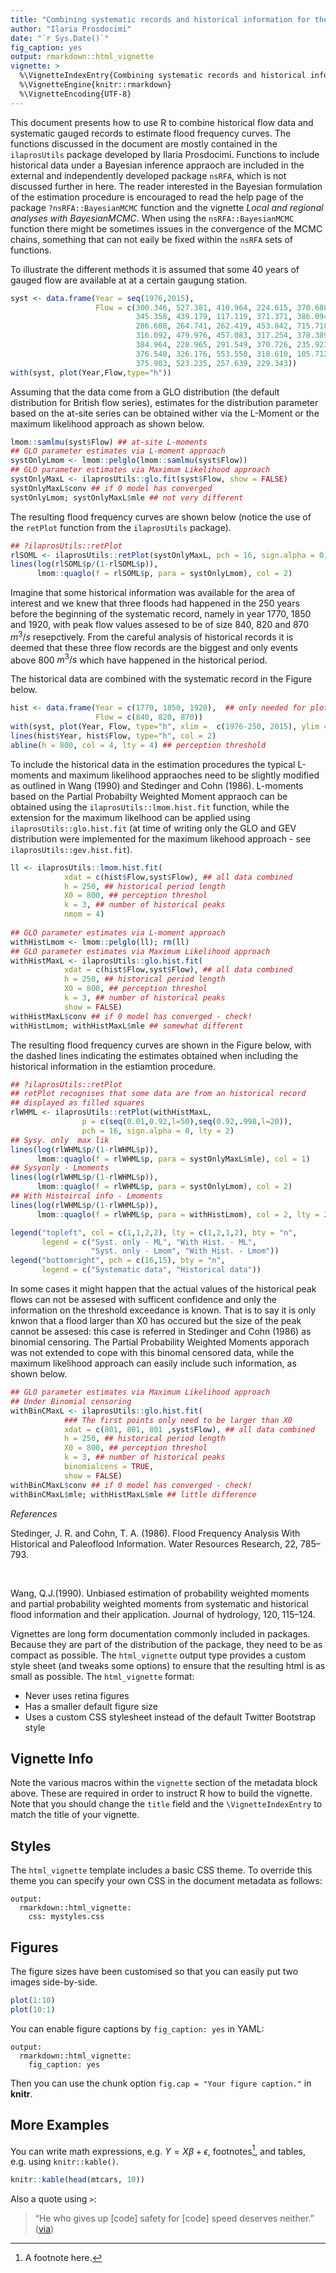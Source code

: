 ```yaml
---
title: "Combining systematic records and historical information for the statistcal estimation of flood frequency curves"
author: "Ilaria Prosdocimi"
date: "`r Sys.Date()`"
fig_caption: yes
output: rmarkdown::html_vignette
vignette: >
  %\VignetteIndexEntry{Combining systematic records and historical information for the statistcal estimation of flood frequency curves}
  %\VignetteEngine{knitr::rmarkdown}
  %\VignetteEncoding{UTF-8}
---
```


This document presents how to use R to combine historical flow data and systematic gauged records to estimate flood frequency curves. 
The functions discussed in the document are mostly contained in the `ilaprosUtils` package developed by Ilaria Prosdocimi. Functions to include historical data under a Bayesian inference appraoch are included in the external and independently developed package `nsRFA`, which is not discussed further in here. The reader interested in the Bayesian formulation of the estimation procedure is encouraged to read the help page of the package `?nsRFA::BayesianMCMC` function and the vignette _Local and regional analyses with BayesianMCMC_. When using the `nsRFA::BayesianMCMC` function there might be sometimes issues in the convergence of the MCMC chains, something that can not eaily be fixed within the `nsRFA` sets of functions. 


To illustrate the different methods it is assumed that some 40 years of gauged flow are available at at a certain gaugung station.

```r
syst <- data.frame(Year = seq(1976,2015), 
                   Flow = c(300.346, 527.381, 410.964, 224.615, 370.688, 275.477, 
                            345.358, 439.179, 117.119, 371.371, 386.094, 458.024, 
                            286.608, 264.741, 262.419, 453.842, 715.718, 480.023, 
                            316.092, 479.976, 457.083, 317.254, 378.389, 249.409,
                            384.964, 228.965, 291.549, 370.726, 235.923, 229.726, 
                            376.540, 326.176, 553.550, 318.610, 105.712, 309.667, 
                            375.903, 523.235, 257.639, 229.343))
with(syst, plot(Year,Flow,type="h"))
```

Assuming that the data come from a GLO distribution (the default distribution for British flow series), estimates for the distribution parameter based on the at-site series can be obtained wither via the L-Moment or the maximum likelihood approach as shown below. 

```r
lmom::samlmu(syst$Flow) ## at-site L-moments
## GLO parameter estimates via L-moment approach
systOnlyLmom <- lmom::pelglo(lmom::samlmu(syst$Flow)) 
## GLO parameter estimates via Maximum Likelihood approach
systOnlyMaxL <- ilaprosUtils::glo.fit(syst$Flow, show = FALSE)
systOnlyMaxL$conv ## if 0 model has converged
systOnlyLmom; systOnlyMaxL$mle ## not very different
```
The resulting flood frequency curves are shown below (notice the use of the `retPlot` function from the `ilaprosUtils` package).

```r
## ?ilaprosUtils::retPlot
rlSOML <- ilaprosUtils::retPlot(systOnlyMaxL, pch = 16, sign.alpha = 0)
lines(log(rlSOML$p/(1-rlSOML$p)), 
      lmom::quaglo(f = rlSOML$p, para = systOnlyLmom), col = 2)
```

Imagine that some historical information was available for the area of interest and we knew that three floods had happened in the 250 years before the beginning of the systematic record, namely in year 1770, 1850 and 1920, with peak flow values assesed to be of size 840, 820 and 870 $m^3/s$ resepctively. From the careful analysis of historical records it is deemed that these three flow records are the biggest and only events above 800 $m^3/s$ which have happened in the historical period. 

The historical data are combined with the systematic record in the Figure below. 

```r
hist <- data.frame(Year = c(1770, 1850, 1920),  ## only needed for plotting
                   Flow = c(840, 820, 870))
with(syst, plot(Year, Flow, type="h", xlim =  c(1976-250, 2015), ylim = c(0,900)))
lines(hist$Year, hist$Flow, type="h", col = 2)
abline(h = 800, col = 4, lty = 4) ## perception threshold
```


To include the historical data in the estimation procedures the typical L-moments and maximum likelihood appraoches need to be slightly modified as outlined in Wang (1990) and Stedinger and Cohn (1986). L-moments based on the Partial Probabilty Weighted Moment appraoch can be obtained using the `ilaprosUtils::lmom.hist.fit` function, while the extension for the maximum likelhood can be applied using `ilaprosUtils::glo.hist.fit` (at time of writing only the GLO and GEV distribution were implemented for the maximum likehood approach - see `ilaprosUtils::gev.hist.fit`). 


```r
ll <- ilaprosUtils::lmom.hist.fit(
            xdat = c(hist$Flow,syst$Flow), ## all data combined
            h = 250, ## historical period length
            X0 = 800, ## perception threshol
            k = 3, ## number of historical peaks
            nmom = 4)
        
## GLO parameter estimates via L-moment approach
withHistLmom <- lmom::pelglo(ll); rm(ll)
## GLO parameter estimates via Maximum Likelihood approach
withHistMaxL <- ilaprosUtils::glo.hist.fit(
            xdat = c(hist$Flow,syst$Flow), ## all data combined
            h = 250, ## historical period length
            X0 = 800, ## perception threshol
            k = 3, ## number of historical peaks
            show = FALSE)
withHistMaxL$conv ## if 0 model has converged - check!
withHistLmom; withHistMaxL$mle ## somewhat different
```

The resulting flood frequency curves are shown in the Figure below, with the dashed lines indicating the estimates obtained when including the historical information in the estiamtion procedure. 

```r
## ?ilaprosUtils::retPlot
## retPlot recognises that some data are from an historical record
## displayed as filled squares
rlWHML <- ilaprosUtils::retPlot(withHistMaxL, 
                p = c(seq(0.01,0.92,l=50),seq(0.92,.998,l=20)),
                pch = 16, sign.alpha = 0, lty = 2)
## Sysy. only  max lik
lines(log(rlWHML$p/(1-rlWHML$p)), 
      lmom::quaglo(f = rlWHML$p, para = systOnlyMaxL$mle), col = 1)
## Sysyonly - Lmoments
lines(log(rlWHML$p/(1-rlWHML$p)), 
      lmom::quaglo(f = rlWHML$p, para = systOnlyLmom), col = 2)
## With Histoircal info - Lmoments
lines(log(rlWHML$p/(1-rlWHML$p)), 
      lmom::quaglo(f = rlWHML$p, para = withHistLmom), col = 2, lty = 2)

legend("topleft", col = c(1,1,2,2), lty = c(1,2,1,2), bty = "n",
       legend = c("Syst. only - ML", "With Hist. - ML",
                  "Syst. only - Lmom", "With Hist. - Lmom"))
legend("bottomright", pch = c(16,15), bty = "n",
       legend = c("Systematic data", "Historical data"))
```


In some cases it might happen that the actual values of the historical peak flows can not be assesed with sufficent confidence and only the information on the threshold exceedance is known. That is to say it is only knwon that a flood larger than X0 has occured but the size of the peak cannot be assesed: this case is referred in Stedinger and Cohn (1986) as binomial censoring. The Partial Probability Weighted Moments apporach was not extended to cope with this binomal censored data, while the maximum likelihood approach can easily include such information, as shown below. 


```r
## GLO parameter estimates via Maximum Likelihood approach
## Under Binomial censoring
withBinCMaxL <- ilaprosUtils::glo.hist.fit(
            ### The first points only need to be larger than X0           
            xdat = c(801, 801, 801 ,syst$Flow), ## all data combined
            h = 250, ## historical period length
            X0 = 800, ## perception threshol
            k = 3, ## number of historical peaks
            binomialcens = TRUE,
            show = FALSE)
withBinCMaxL$conv ## if 0 model has converged - check!
withBinCMaxL$mle; withHistMaxL$mle ## little difference
```




*References* 


Stedinger, J. R. and Cohn, T. A. (1986). Flood Frequency Analysis With Historical and Paleoflood Information. Water Resources Research, 22, 785--793. 

\ 

Wang, Q.J.(1990). Unbiased estimation of probability weighted moments and partial probability weighted moments from systematic and historical flood information and their application. 
Journal of hydrology, 120, 115--124.



Vignettes are long form documentation commonly included in packages. Because they are part of the distribution of the package, they need to be as compact as possible. The `html_vignette` output type provides a custom style sheet (and tweaks some options) to ensure that the resulting html is as small as possible. The `html_vignette` format:

- Never uses retina figures
- Has a smaller default figure size
- Uses a custom CSS stylesheet instead of the default Twitter Bootstrap style

## Vignette Info

Note the various macros within the `vignette` section of the metadata block above. These are required in order to instruct R how to build the vignette. Note that you should change the `title` field and the `\VignetteIndexEntry` to match the title of your vignette.

## Styles

The `html_vignette` template includes a basic CSS theme. To override this theme you can specify your own CSS in the document metadata as follows:

    output: 
      rmarkdown::html_vignette:
        css: mystyles.css

## Figures

The figure sizes have been customised so that you can easily put two images side-by-side. 

```r
plot(1:10)
plot(10:1)
```

You can enable figure captions by `fig_caption: yes` in YAML:

    output:
      rmarkdown::html_vignette:
        fig_caption: yes
 
Then you can use the chunk option `fig.cap = "Your figure caption."` in **knitr**.

## More Examples

You can write math expressions, e.g. $Y = X\beta + \epsilon$, footnotes^[A footnote here.], and tables, e.g. using `knitr::kable()`.

```r
knitr::kable(head(mtcars, 10))
```

Also a quote using `>`:

> "He who gives up [code] safety for [code] speed deserves neither."
([via](https://twitter.com/hadleywickham/status/504368538874703872))
